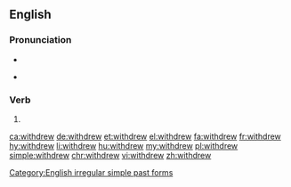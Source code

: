 ==English==

===Pronunciation===
* {{IPA|/wɪð.dru/|/wɪθ.dɹu/|lang=en}}
* {{audio|En-us-withdrew.ogg|Audio (US)|lang=en}}
*: {{rhymes|uː|lang=en}}

===Verb===
{{head|en|verb form}}

# {{en-simple past of|withdraw}}

[[Category:English irregular simple past forms]]

[[ca:withdrew]]
[[de:withdrew]]
[[et:withdrew]]
[[el:withdrew]]
[[fa:withdrew]]
[[fr:withdrew]]
[[hy:withdrew]]
[[li:withdrew]]
[[hu:withdrew]]
[[my:withdrew]]
[[pl:withdrew]]
[[simple:withdrew]]
[[chr:withdrew]]
[[vi:withdrew]]
[[zh:withdrew]]